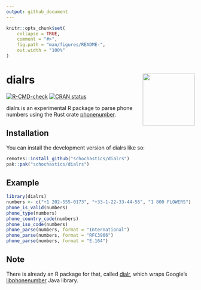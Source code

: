 ```yaml
---
output: github_document
---
```


<!-- README.md is generated from README.Rmd. Please edit that file -->

```r
knitr::opts_chunk$set(
    collapse = TRUE,
    comment = "#>",
    fig.path = "man/figures/README-",
    out.width = "100%"
)
```

# dialrs <img src="man/figures/logo.png" align="right" height="139" alt="" />

<!-- badges: start -->
[![R-CMD-check](https://github.com/schochastics/dialrs/actions/workflows/R-CMD-check.yaml/badge.svg)](https://github.com/schochastics/dialrs/actions/workflows/R-CMD-check.yaml)
[![CRAN status](https://www.r-pkg.org/badges/version/dialrs)](https://CRAN.R-project.org/package=dialrs)
<!-- badges: end -->

dialrs is an experimental R package to parse phone numbers using the Rust crate [phonenumber](https://crates.io/crates/phonenumber).


## Installation

You can install the development version of dialrs like so:

``` r
remotes::install_github("schochastics/dialrs")
pak::pak("schochastics/dialrs")
```

## Example

```r
library(dialrs)
numbers <- c("+1 202-555-0173", "+33-1-22-33-44-55", "1 800 FLOWERS")
phone_is_valid(numbers)
phone_type(numbers)
phone_country_code(numbers)
phone_iso_code(numbers)
phone_parse(numbers, format = "International")
phone_parse(numbers, format = "RFC3966")
phone_parse(numbers, format = "E.164")
```


## Note

There is already an R package for that, called [dialr](https://github.com/socialresearchcentre/dialr), 
which wraps Google's [libphonenumber](https://github.com/google/libphonenumber) Java library.
